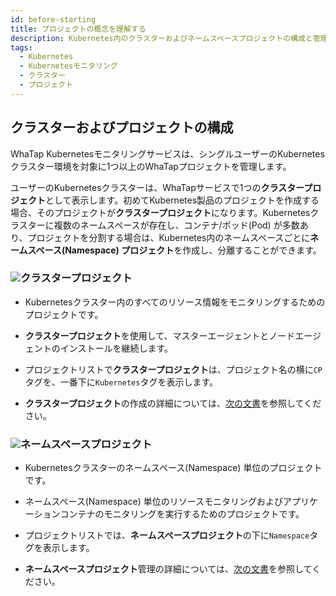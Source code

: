 ```yaml
---
id: before-starting
title: プロジェクトの概念を理解する
description: Kubernetes内のクラスターおよびネームスペースプロジェクトの構成と管理について説明します。
tags:
  - Kubernetes
  - Kubernetesモニタリング
  - クラスター
  - プロジェクト
---
```


## クラスターおよびプロジェクトの構成

WhaTap Kubernetesモニタリングサービスは、シングルユーザーのKubernetesクラスター環境を対象に1つ以上のWhaTapプロジェクトを管理します。

ユーザーのKubernetesクラスターは、WhaTapサービスで1つの**クラスタープロジェクト**として表示します。初めてKubernetes製品のプロジェクトを作成する場合、そのプロジェクトが**クラスタープロジェクト**になります。Kubernetesクラスターに複数のネームスペースが存在し、コンテナ/ポッド(Pod) が多数あり、プロジェクトを分割する場合は、Kubernetes内のネームスペースごとに**ネームスペース(Namespace) プロジェクト**を作成し、分離することができます。

<ImgLang img='k8s-kuber-namespace.png' desc='Kubernetes プロジェクト' />

### ![](/img/number-01.png)クラスタープロジェクト

- Kubernetesクラスター内のすべてのリソース情報をモニタリングするためのプロジェクトです。

- **クラスタープロジェクト**を使用して、マスターエージェントとノードエージェントのインストールを継続します。

- プロジェクトリストで**クラスタープロジェクト**は、プロジェクト名の横に`CP`タグを、一番下に`Kubernetes`タグを表示します。

- **クラスタープロジェクト**の作成の詳細については、[次の文書](install#create-project)を参照してください。

### ![](/img/number-02.png)ネームスペースプロジェクト

- Kubernetesクラスターのネームスペース(Namespace) 単位のプロジェクトです。

- ネームスペース(Namespace) 単位のリソースモニタリングおよびアプリケーションコンテナのモニタリングを実行するためのプロジェクトです。

- プロジェクトリストでは、**ネームスペースプロジェクト**の下に`Namespace`タグを表示します。

- **ネームスペースプロジェクト**管理の詳細については、[次の文書](namespace)を参照してください。
